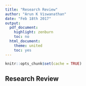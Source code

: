 ```yaml
---
title: "Research Review"
author: "Arun K Viswanathan"
date: "Feb 18th 2017"
output:
  pdf_document:
    highlight: zenburn
    toc: no
  html_document:
    theme: united
    toc: yes
---
```


```r
knitr::opts_chunk$set(cache = TRUE)
```

## Research Review

